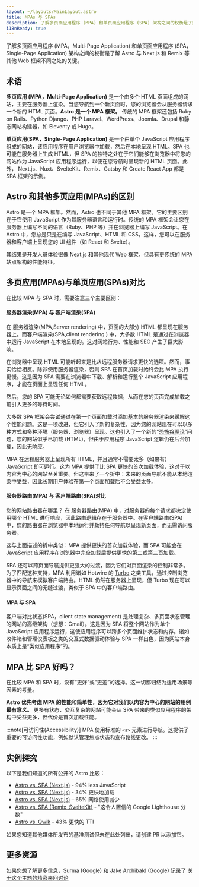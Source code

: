 ```yaml
---
layout: ~/layouts/MainLayout.astro
title: MPAs 与 SPAs
description: 了解多页面应用程序 (MPA) 和单页面应用程序 (SPA) 架构之间的权衡是了解 Astro 与其他 Web 框架的不同之处的关键。
i18nReady: true
---
```


了解多页面应用程序 (MPA，Multi-Page Application) 和单页面应用程序 (SPA，Single-Page Application) 架构之间的权衡是了解 Astro 与 Next.js 和 Remix 等其他 Web 框架不同之处的关键。

## 术语

**多页应用 (MPA，Multi-Page Application)** 是一个由多个 HTML 页面组成的网站，主要在服务器上渲染。当您导航到一个新页面时，您的浏览器会从服务器请求一个新的 HTML 页面。**Astro 是一个 MPA 框架。** 传统的 MPA 框架还包括 Ruby on Rails、Python Django、PHP Laravel、WordPress、Joomla、Drupal 和静态网站构建器，如 Eleventy 或 Hugo。

**单页应用(SPA，Single-Page Application)** 是一个由单个 JavaScript 应用程序组成的网站，该应用程序在用户浏览器中加载，然后在本地呈现 HTML。SPA 也可能在服务器上生成 HTML，但 SPA 的独特之处在于它们能够在浏览器中将您的网站作为 JavaScript 应用程序运行，以便在您导航时呈现新的 HTML 页面。此外， Next.js、Nuxt、SvelteKit、Remix、Gatsby 和 Create React App 都是 SPA 框架的示例。

## Astro 和其他多页应用(MPAs)的区别 

Astro 是一个 MPA 框架。然而，Astro 也不同于其他 MPA 框架。它的主要区别在于它使用 JavaScript 作为其服务器语言和运行时。传统的 MPA 框架会让您在服务器上编写不同的语言（Ruby、PHP 等）并在浏览器上编写 JavaScript。在 Astro 中，您总是只是在编写 JavaScript、HTML 和 CSS。这样，您可以在服务器和客户端上呈现您的 UI 组件（如 React 和 Svelte）。

其结果是开发人员体验很像 Next.js 和其他现代 Web 框架，但具有更传统的 MPA 站点架构的性能特征。

## 多页应用(MPAs)与单页应用(SPAs)对比 

在比较 MPA 与 SPA 时，需要注意三个主要区别：

####  服务器渲染(MPA) 与 客户端渲染(SPA)

在 服务器渲染(MPA,Server rendering) 中，页面的大部分 HTML 都呈现在服务器上。而客户端渲染(SPA,client rendering ) 中，大多数 HTML 是通过在浏览器中运行 JavaScript 在本地呈现的。这对网站行为、性能和 SEO 产生了巨大影响。

在浏览器中呈现 HTML 可能听起来是比从远程服务器请求更快的选项。然而，事实恰恰相反。除非使用服务器渲染，否则 SPA 在首页加载时始终会比 MPA 执行更慢。这是因为 SPA 需要在浏览器中下载、解析和运行整个 JavaScript 应用程序，才能在页面上呈现任何 HTML。

然后，您的 SPA 可能无论如何都需要获取远程数据，从而在您的页面完成加载之前引入更多的等待时间。

大多数 SPA 框架会尝试通过在第一个页面加载时添加基本的服务器渲染来缓解这个性能问题。这是一项改进，但它引入了新的复杂性，因为您的网站现在可以以多种方式和多种环境（服务器、浏览器）呈现。这也引入了一个新的“[恐怖谷理论](https://zh.wikipedia.org/zh-tw/%E6%81%90%E6%80%96%E8%B0%B7%E7%90%86%E8%AE%BA)”问题，您的网站似乎已加载 (HTML)，但由于应用程序 JavaScript 逻辑仍在后台加载，因此无响应。

MPA 在远程服务器上呈现所有 HTML，并且通常不需要太多（如果有）JavaScript 即可运行。这为 MPA 提供了比 SPA 更快的首次加载体验，这对于以内容为中心的网站至关重要。但这带来了一个折中：未来的页面导航不能从本地渲染中受益，因此长期用户体验在第一个页面加载后不会受益太多。

#### 服务器路由(MPA) 与 客户端路由(SPA)对比

您的网站路由器在哪里？ 在 服务器路由(MPA) 中，对服务器的每个请求都决定使用哪个 HTML 进行响应，因此路由逻辑存在于服务器中。在客户端路由(SPA) 中，您的路由器在浏览器中本地运行并劫持任何导航以呈现新页面，而无需访问服务器。

这与上面描述的折中类似：MPA 提供更快的首次加载体验，而 SPA 可能会在 JavaScript 应用程序在浏览器中完全加载后提供更快的第二或第三页加载。

SPA 还可以跨页面导航提供更强大的过渡，因为它们对页面渲染的控制非常多。为了匹配这种支持，MPA 利用诸如 Hotwire 的 [Turbo](https://turbo.hotwired.dev/) 之类工具，通过控制浏览器中的导航来模拟客户端路由。HTML 仍然在服务器上呈现，但 Turbo 现在可以显示页面之间的无缝过渡，类似于 SPA 中的客户端路由。

#### MPA 与 SPA

客户端对比状态(SPA，client state management) 是处理复杂、多页面状态管理的网站的高级架构（想想：Gmail）。这是因为 SPA 将整个网站作为单个 JavaScript 应用程序运行，这使应用程序可以跨多个页面维护状态和内存。诸如收件箱和管理仪表板之类的交互式数据驱动体验与 SPA 一样出色，因为网站本身本质上是“类似应用程序”的。


## MPA 比 SPA 好吗？

在比较 MPA 和 SPA 时，没有“更好”或“更差”的选择。这一切都归结为适用场景等因素的考量。

**Astro 优先考虑 MPA 的性能和简单性，因为它对我们以内容为中心的网站的用例最有意义。** 更多有状态、交互复杂的网站可能会从 SPA 带来的类似应用程序的架构中受益更多，但代价是首次加载性能。

:::note[可访问性(Accessibility)]
MPA 使用标准的 `<a>` 元素进行导航。这提供了重要的可访问性功能，例如默认管理焦点状态和宣布路线更改。
:::

## 实例探究

以下是我们知道的所有公开的 Astro 比较：

- [Astro vs. SPA (Next.js)](https://twitter.com/t3dotgg/status/1437195415439360003) - 94% less JavaScript
- [Astro vs. SPA (Next.js)](https://twitter.com/jlengstorf/status/1442707241627385860?lang=en) - 34% 更快地加载
- [Astro vs. SPA (Next.js)](https://vanntile.com/blog/next-to-astro) – 65% 网络使用减少
- [Astro vs. SPA (Remix, SvelteKit)](https://www.youtube.com/watch?v=2ZEMb_H-LYE&t=8163s) - "这令人置信的 Google Lighthouse 分数"
- [Astro vs. Qwik](https://www.youtube.com/watch?v=2ZEMb_H-LYE&t=8504s) - 43% 更快的 TTI

如果您知道其他媒体所发布的基准测试但未在此处列出，请创建 PR 以添加它。

## 更多资源

如果您想了解更多信息，Surma (Google) 和 Jake Archibald (Google) 记录了 [关于这个主题的精彩来回讨论](https://www.youtube.com/watch?v=ivLhf3hq7eM)
